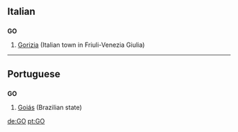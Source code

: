 ==Italian==

==={{abbreviation}}===
'''GO'''

# [[Gorizia]] (Italian town in Friuli-Venezia Giulia)

----

==Portuguese==

==={{abbreviation}}===
'''GO'''

# [[Goiás]] (Brazilian state)

[[de:GO]]
[[pt:GO]]